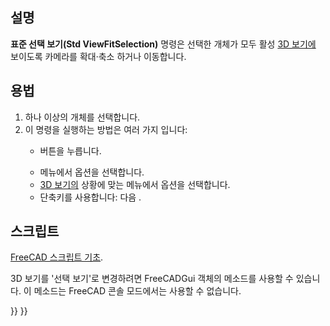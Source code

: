 <languages/>

<div class="mw-translate-fuzzy">
{{Docnav
|[[Std_ViewFitAll/ko|전체 보기]]
|[[Std_ViewIsometric/ko|등각 투영]]
|[[Std_View_Menu/ko|표준 보기 메뉴]]
|IconL=Std_ViewFitAll.svg
|IconR=Std_ViewIsometric.svg
|IconC=Freecad.svg
}}
</div>

{{GuiCommand/ko
|Name=Std ViewFitSelection
|Name/ko=표준 선택 보기
|MenuLocation=보기 → 표준 보기 → 선택 보기
|Workbenches=모두
|Shortcut={{KEY|V}} {{KEY|S}}
|SeeAlso=[[Std_ViewFitAll/ko|표준 전체 보기]]
}}

<span id="Description"></span>
==설명==

<div class="mw-translate-fuzzy">
'''표준 선택 보기(Std ViewFitSelection)''' 명령은 선택한 개체가 모두 활성 [[3D_view/ko|3D 보기]]에 보이도록 카메라를 확대·축소 하거나 이동합니다.
</div>

<span id="Usage"></span>
==용법==

<div class="mw-translate-fuzzy">
# 하나 이상의 개체를 선택합니다.
# 이 명령을 실행하는 방법은 여러 가지 입니다:
#* {{Button|[[Image:Std_ViewFitSelection.svg|16px]] [[Std_ViewFitSelection/ko|표준 선택 보기]]}} 버튼을 누릅니다.
#* 메뉴에서 {{MenuCommand|보기 → 표준 보기 → [[Image:Std_ViewFitSelection.svg|16px]]선택 보기}} 옵션을 선택합니다.
#* [[3D_view/ko|3D 보기]]의 상황에 맞는 메뉴에서 {{MenuCommand|[[Image:Std_ViewFitSelection.svg|16px]] 선택 보기}} 옵션을 선택합니다.
#* 단축키를 사용합니다: {{KEY|V}} 다음 {{KEY|S}}.
</div>

<span id="Scripting"></span>
==스크립트==

<div class="mw-translate-fuzzy">
{{Emphasis|참조:}} [[FreeCAD_Scripting_Basics/ko|FreeCAD 스크립트 기초]].
</div>

<div class="mw-translate-fuzzy">
3D 보기를 '선택 보기'로 변경하려면 FreeCADGui 객체의 {{incode|SendMsgToActiveView}} 메소드를 사용할 수 있습니다. 이 메소드는 FreeCAD 콘솔 모드에서는 사용할 수 없습니다.
</div>

{{Code|code=
import FreeCADGui

FreeCADGui.SendMsgToActiveView("ViewSelection")
}}


<div class="mw-translate-fuzzy">
{{Docnav
|[[Std_ViewFitAll/ko|전체 보기]]
|[[Std_ViewIsometric/ko|등각 투영]]
|[[Std_View_Menu/ko|표준 보기 메뉴]]
|IconL=Std_ViewFitAll.svg
|IconR=Std_ViewIsometric.svg
|IconC=Freecad.svg
}}
</div>

{{Std_Base_navi{{#translation:}}}}
{{Userdocnavi{{#translation:}}}}